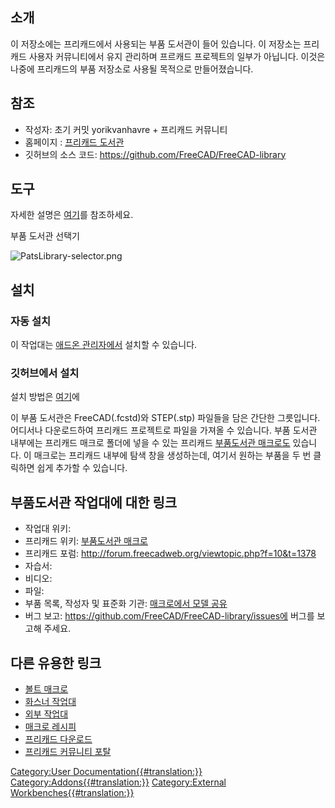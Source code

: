 <languages/>

<span id="Introduction"></span>
==소개==

{{TOCright}}

이 저장소에는 프리캐드에서 사용되는 부품 도서관이 들어 있습니다. 이 저장소는 프리캐드 사용자 커뮤니티에서 유지 관리하며 프르캐드 프로젝트의 일부가 아닙니다. 이것은 나중에 프리캐드의 부품 저장소로 사용될 목적으로 만들어졌습니다.

<span id="References"></span>
==참조==

* 작성자: 초기 커밋 yorikvanhavre + 프리캐드 커뮤니티
* 홈페이지 : [https://github.com/FreeCAD/FreeCAD-library 프리캐드 도서관]
* 깃허브의 소스 코드: https://github.com/FreeCAD/FreeCAD-library

<span id="Tools"></span>
==도구==

자세한 설명은 [https://github.com/FreeCAD/FreeCAD-library?tab=readme-ov-file#usage 여기]를 참조하세요.

부품 도서관 선택기

[[Image:PatsLibrary-selector.png]]
<span id="Installation"></span>
== 설치 ==

<span id="Automatic_installation"></span>
=== 자동 설치 ===

이 작업대는 [[Std_AddonMgr/ko|애드온 관리자]]에서 설치할 수 있습니다.

<span id="From_GitHub"></span>
===깃허브에서 설치===

설치 방법은 [https://github.com/FreeCAD/FreeCAD-library 여기]에

이 부품 도서관은 FreeCAD(.fcstd)와 STEP(.stp) 파일들을 담은 간단한 그릇입니다. 어디서나 다운로드하여 프리캐드 프로젝트로 파일을 가져올 수 있습니다. 부품 도서관 내부에는 프리캐드 매크로 폴더에 넣을 수 있는 프리캐드 [[Macro_PartsLibrary/ko|부품도서관 매크로]]도 있습니다. 이 매크로는 프리캐드 내부에 탐색 창을 생성하는데, 여기서 원하는 부품을 두 번 클릭하면 쉽게 추가할 수 있습니다.

<span id="Links_to_PartsLibrary_workbench"></span>
==부품도서관 작업대에 대한 링크==

* 작업대 위키:
* 프리캐드 위키: [[Macro_PartsLibrary/ko|부품도서관 매크로]]
* 프리캐드 포럼: http://forum.freecadweb.org/viewtopic.php?f=10&t=1378
* 자습서:
* 비디오:
* 파일:
* 부품 목록, 작성자 및 표준화 기관: [https://github.com/FreeCAD/FreeCAD-library#sharing-your-models-from-the-macro 매크로에서 모델 공유]
* 버그 보고: https://github.com/FreeCAD/FreeCAD-library/issues에 버그를 보고해 주세요.

<span id="Other_useful_links"></span>
==다른 유용한 링크==

* [[Macro_BOLTS/ko|볼트 매크로]]
* [[Fasteners_Workbench/ko|화스너 작업대]]
* [[External_workbenches/ko|외부 작업대]]
* [[Macros_recipes/ko|매크로 레시피]]
* [[Download/ko|프리캐드 다운로드]]
* [[FreeCAD_Community_Portal/ko|프리캐드 커뮤니티 포탈]]


[[Category:User Documentation{{#translation:}}]]
[[Category:Addons{{#translation:}}]]
[[Category:External Workbenches{{#translation:}}]]